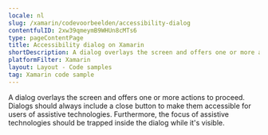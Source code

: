 ```yaml
---
locale: nl
slug: /xamarin/codevoorbeelden/accessibility-dialog
contentfulID: 2xw39qmeymB9WHUn8cMTs6
type: pageContentPage
title: Accessibility dialog on Xamarin
shortDescription: A dialog overlays the screen and offers one or more actions to proceed.
platformFilter: Xamarin
layout: Layout - Code samples
tag: Xamarin code sample
---
```


A dialog overlays the screen and offers one or more actions to proceed. Dialogs should always include a close button to make them accessible for users of assistive technologies. Furthermore, the focus of assistive technologies should be trapped inside the dialog while it's visible.

<CodeSample id="accessibility-dialog" locale="nl" platform="xamarin"/>